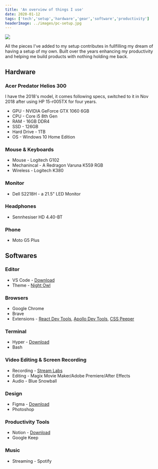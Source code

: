 ```yaml
---
title: 'An overview of things I use'
date: 2020-01-12
tags: ['tech','setup','hardware','gear','software','productivity']
headerImage: ../images/pc-setup.jpg
---
```


![](../images/pc-setup.jpg)

All the pieces I've added to my setup contributes in fullfilling my dream of having a setup of my own. Built over the years enhancing my productivity and helping me build products with nothing holding me back.

## Hardware

### Acer Predator Helios 300
I have the 2018's model, it comes following specs, switched to it in Nov 2018 after using HP 15-r005TX for four years.

- GPU - NVIDIA GeForce GTX 1060 6GB
- CPU - Core i5 8th Gen
- RAM - 16GB DDR4
- SSD - 126GB
- Hard Drive - 1TB
- OS - Windows 10 Home Edition

### Mouse & Keyboards
- Mouse - Logitech G102
- Mechanincal - A Redragon Varuna K559 RGB
- Wireless - Logitech K380

### Monitor
- Dell S2218H - a 21.5" LED Monitor

### Headphones
- Sennhesiser HD 4.40-BT

### Phone
- Moto G5 Plus

## Softwares

### Editor
- VS Code - [Download](https://code.visualstudio.com/download "Download")
- Theme - [Night Owl](https://github.com/sdras/night-owl-vscode-theme "Night Owl")

### Browsers
- Google Chrome
- Brave
- Extensions - [React Dev Tools](https://chrome.google.com/webstore/detail/react-developer-tools/fmkadmapgofadopljbjfkapdkoienihi?hl=en "React Dev Tools"), [Apollo Dev Tools](https://chrome.google.com/webstore/detail/apollo-client-developer-t/jdkknkkbebbapilgoeccciglkfbmbnfm?hl=en "Apollo Dev Tools"), [CSS Peeper](https://chrome.google.com/webstore/detail/css-peeper/mbnbehikldjhnfehhnaidhjhoofhpehk?hl=en "CSS Peeper")

### Terminal
- Hyper - [Download](https://hyper.is/ "Download")
- Bash

### Video Editing & Screen Recording
- Recording - [Stream Labs](https://streamlabs.com/ "Stream Labs")
- Editing - Magix Movie Maker/Adobe Premiere/After Effects
- Audio - Blue Snowball

### Design
- Figma - [Download](https://www.figma.com/ "Download")
- Photoshop

### Productivity Tools
- Notion - [Download](https://www.notion.so/ "Download")
- Google Keep

### Music
- Streaming - Spotify
